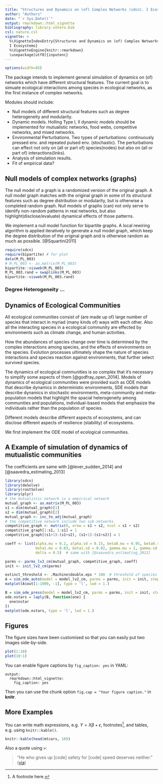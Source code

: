 ```yaml
---
title: "Structures and Dynamics on (of) Complex Networks (sdcn). I Ecosystems"
author: "Authors"
date: "`r Sys.Date()`"
output: rmarkdown::html_vignette
bibliography: library-zotero.bib
csl: nature.csl
vignette: >
  %\VignetteIndexEntry{Structures and Dynamics on (of) Complex Networks (sdcn).
  I Ecosystems}
  %\VignetteEngine{knitr::rmarkdown}
  \usepackage[utf8]{inputenc}
---
```



```r
options(width=85)
```

The package intends to implement general simulation of dynamics on (of) networks
which have different structural features. The current goal is to simuate ecological interactions among species in ecological networks, as the first instance of complex networks.

Modules should include:

* Null models of different structural features such as degree heterogeneity and modularity.
* Dynamic models. Holling Type I, II dynamic models should be implemented for mutualistic networks, food webs, competitive networks, and mixed networks.
* Environmental Perturbations. Two types of perturbations: continuously pressed env. and repeated pulsed env. (stochastic). The perturbations can effect not only on (all or part of) species(nodes) but also on (all or part of) interactions(links).
* Analysis of simulation results. 
* Fit of empirical data?

## Null models of complex networks (graphs)
The null model of a graph is a randomized version of the original graph. A null model graph matches with the original graph in some of its structural features such as degree distribution or modularity, but is otherwise a completed random graph.
Null models of graphs (can) not only serve to identify non-random patterns in real networks, but also highlight(disclose/evaluate) dynamical effects of those patterns.

We implement a null model function for bipartite graphs. A local rewiring algorithm is applied iteratively to generate a null model graph, which keep the degree distribution of the original graph and is otherwise random as much as possible. [@Squartini2011]

```r
require(sdcn)
require(bipartite) # for plot
data(M_PL_003)
# M_PL_003 <- as.matrix(M_PL_003)
bipartite::visweb(M_PL_003)
M_PL_003.rand = swaplinks(M_PL_003)
bipartite::visweb(M_PL_003.rand)

```

### Degree Heterogeneity ...

## Dynamics of Ecological Communities

All ecological communities consist of (are made up of) large number of species that interact in myriad (many kinds of) ways with each other. Also all the interacting species in a ecological community are effected by environments such as climate change, and human activities.

How the abundances of species change over time is determined by the complex interactions among species, and the effects of environments on the species. Evolution processes ultimately shape the nature of species interactions and species reaction against environments, that further select survived species.

The dynamics of ecological communities is so complex that it's necessary to simplify some aspects of them [@godfray_open_2014]. Models of dynamics of ecological communities were provided such as ODE models that describe dynamics in deterministic environments, SDE models that describe dynamics in stochastic environments, meta-community and meta-population models that highlight the spacial heterogeneity among communities and populations, individual-based models that emphasize the individuals rather than the population of species.

Different models describe different aspects of ecosystems, and can disclose different aspects of resilience (stability) of ecosystems.

We first implement the ODE model of ecological communities.

## A Example of simulation of dynamics of mutualistic communities
The coefficients are same with [@lever_sudden_2014] and [@saavedra_estimating_2013]

```r
library(sdcn)
library(deSolve)
library(rootSolve)
library(plyr)
# the mutualistic network is a empirical network
mutual_graph <- as.matrix(M_PL_003)
s1 = dim(mutual_graph)[1]
s2 = dim(mutual_graph)[2]
mutual_graph <- inc_to_adj(mutual_graph)
# the competitive network include two sub-networks
competitive_graph <- matrix(0, nrow = s1 + s2, ncol = s1 + s2)
competitive_graph[1:s1, 1:s1] = 1
competitive_graph[(s1+1):(s1+s2), (s1+1):(s1+s2)] = 1

coeff <- list(alpha.mu = 0.2, alpha.sd = 0.15, beta0.mu = 0.95, beta0.sd = 0.15, 
              beta1.mu = 0.03, beta1.sd = 0.02, gamma.mu = 1, gamma.sd = 0.2, h.mu = 0.2, h.sd = 0.1, 
              delta = 0.5)  # same with [@saavedra_estimating_2013]

parms <- parms_lv2_cm(mutual_graph, competitive_graph, coeff)
init <- init_lv2_cm(parms)

extinct_threshold <- .Machine$double.eps * 100  # threshold of species
A = sim_ode_auto(model = model_lv2_cm, parms = parms, init = init, steps = 1000, stepwise = 0.1, extinct_threshold = extinct_threshold)
matplot(A$out[1:1000, -1], type = 'l', lwd = 1.)

B = sim_ode_press(model = model_lv2_cm, parms = parms, init = init, steps = 1000, stepwise = 0.1, extinct_threshold = extinct_threshold, perturb = perturb_growthrate, iter_steps = 500, isout = T, r.delta.mu = 0.005, r.delta.sd = 0.)
ode.nstars = laply(B, function(one) {
  one$nstar
})
matplot(ode.nstars, type = 'l', lwd = 1.)

```


## Figures

The figure sizes have been customised so that you can easily put two images side-by-side. 

```r
plot(1:10)
plot(10:1)
```

You can enable figure captions by `fig_caption: yes` in YAML:

    output:
      rmarkdown::html_vignette:
        fig_caption: yes

Then you can use the chunk option `fig.cap = "Your figure caption."` in **knitr**.

## More Examples

You can write math expressions, e.g. $Y = X\beta + \epsilon$, footnotes^[A footnote here.], and tables, e.g. using `knitr::kable()`.

```r
knitr::kable(head(mtcars, 10))
```

Also a quote using `>`:

> "He who gives up [code] safety for [code] speed deserves neither."
([via](https://twitter.com/hadleywickham/status/504368538874703872))
